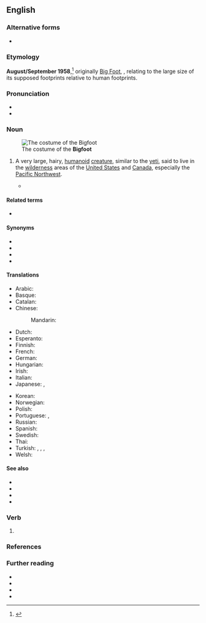 {{also|bigfoot}}
==English==
{{wikipedia}}
{{commonscat}}

===Alternative forms===
* {{l|en|Big Foot}}

===Etymology===
'''August/September 1958''',<ref>{{R:Merriam-Webster Online}}</ref> originally [[Big Foot]], {{compound|en|big|foot}}, relating to the large size of its supposed footprints relative to human footprints.

===Pronunciation===
* {{IPA|en|/ˈbɪɡˌfʊt/}}
* {{audio|en|LL-Q1860 (eng)-Vealhurl-Bigfoot.wav|Audio (Southern England)}}

===Noun===
{{en-noun|Bigfoot|Bigfeet|s}}
[[File:Squatch2005small.jpg|thumb|The costume of the '''Bigfoot''']]

# {{lb|en|US|Canada|cryptozoology|folklore}} A very large, hairy, [[humanoid]] [[creature]], similar to the [[yeti]], said to live in the [[wilderness]] areas of the [[United States]] and [[Canada]], especially the [[Pacific Northwest]].
#* {{quote-journal
|en
|date=October 6, 1958
|author=Andrew Genzoli
|title=Huge Foot Prints Hold Mystery Of Friendly Bluff Creek Giant
|journal={{w|Humboldt Times}}
|archiveurl=https://web.archive.org/web/20100611030959/https://press.uchicago.edu/Images/Chicago/Buhs_fig12.jpeg
|archivedate=June 11, 2010
|issn=
|oclc=320776427
|page=
|text=This imprint was made either Wednesday night or early Thursday morning by "'''Big Foot'''".
|brackets=on}}
====Related terms====
* {{l|en|bigfootologist}}

====Synonyms====
* {{l|en|sasquatch|Sasquatch}}
* {{l|en|North American wood ape|North American Wood Ape}}
* {{l|en|Skunk Ape}}
* {{l|en|Swamp Ape}}

====Translations====
{{trans-top|unidentified yeti-like animal}}
* Arabic: {{t|ar|بيغ فوت|tr=byġ fwt}}
* Basque: {{t|eu|Oin Handi}}
* Catalan: {{t|ca|Peus grans|m}}
* Chinese:
*: Mandarin: {{t|cmn|大脚野人|tr=dàjiǎo yěrén|sc=Hani}}
* Dutch: {{t|nl|Bigfoot|m}}
* Esperanto: {{t|eo|saskvaĉo}}
* Finnish: {{t|fi|Isojalka}}
* French: {{t+|fr|Bigfoot}}
* German: {{t+|de|Bigfoot|m}}
* Hungarian: {{t|hu|Nagylábú}}
* Irish: {{t|ga|gruagach|m}}
* Italian: {{t|it|Bigfoot}}
* Japanese: {{t|ja|ビッグフット|tr=biggufutto}}, {{t|ja|ヒバゴン}}
{{trans-mid}}
* Korean: {{t|ko|빅풋}}
* Norwegian: {{t|no|Bigfoot}}
* Polish: {{t|pl|Wielka Stopa|f}}
* Portuguese: {{t|pt|Pé-Grande|m}} {{qualifier|as an individual creature}}, {{t|pt|pé-grande|m}} {{qualifier|as a species}}
* Russian: {{t+|ru|бигфу́т|m}}
* Spanish: {{t|es|Pie Grande|m}}
* Swedish: {{t|sv|Storfot|c}}
* Thai: {{t|th|บิ๊กฟุต|tr=bíkfút}}
* Turkish: {{t|tr|Kocaayak}} {{qualifier|calque}}, {{t+|tr|yeti}}, {{t+|tr|karakoncolos}}, {{t|tr|germakoçi}} {{qualifier|literally 'mountainman' in laz language}}
* Welsh: {{t|cy|Troedfawr|m}}
{{trans-bottom}}

====See also====
* {{l|en|abominable snowman}}
* {{l|en|menk}}
* {{l|en|yeti}}
* {{l|en|yowie}}

===Verb===
{{en-verb}}

# {{alternative spelling of|en|bigfoot}}

===References===
<references/>

===Further reading===
* {{R:Collins English Dictionary}}
* {{R:Lexico|pos=pn}}
* {{R:OneLook}}
* {{R:TheFreeDictionary}}